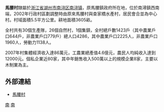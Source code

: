 {{notability unreferenced|time=2010-07-24T13:52:10+00:00}}
'''馬腰村'''隸屬於[[浙江省|浙江省]][[湖州市|湖州市]][[南浔区|南浔区]][[南浔镇|南浔镇]]，原馬腰鎮政府所在地，位於南潯鎮西南端，2002年行政村區劃調整時由原來馬腰村與查家橋水產村，居民會合並為中心村。村域面積5.5平方公里。耕地面積3605畝。

全村共有30個生產隊，26個自然村，1個集鎮，全村總戶數1423戶（其中農業戶口644戶，非農業戶口779戶）總人口4286，其中農業戶口2225人，非農業戶口1960人，勞動力1138人。   

2007年村集體經濟收入達86萬元，工農業總產值4.6億元，農民人均純收入達到12000元。個私企業近80家，其中年銷售收入500萬以上的規模企業8家，主要以木制業為主。

== 外部連結 ==
*[http://xnc.zjnm.cn/zdxx/index.jsp?zdid=11802 馬腰村] {{Wayback|url=http://xnc.zjnm.cn/zdxx/index.jsp?zdid=11802 |date=20140812153419 }}

[[Category:南浔区|南]]
[[Category:湖州市行政村|南]]